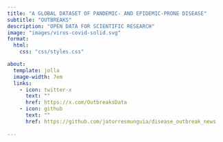 ---
title: "A GLOBAL DATASET OF PANDEMIC- AND EPIDEMIC-PRONE DISEASE"
subtitle: "OUTBREAKS"
description: "OPEN DATA FOR SCIENTIFIC RESEARCH"
image: "images/virus-covid-solid.svg"
format:
  html:
    css: "css/styles.css"

about:
  template: jolla
  image-width: 7em
  links:
    - icon: twitter-x
      text: ""
      href: https://x.com/OutbreaksData
    - icon: github
      text: ""
      href: https://github.com/jatorresmunguia/disease_outbreak_news
      
---

<div class="background"></div>

